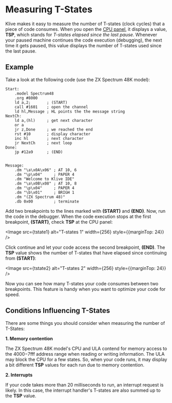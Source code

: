 
# Measuring T-States

Klive makes it easy to measure the number of T-states (clock cycles) that a piece of code consumes. When you open the [CPU panel](../working-with-ide/cpu), it displays a value, **TSP**, which stands for *T-states elapsed since the last pause*. Whenever your paused machine continues the code execution (debugging), the next time it gets paused, this value displays the number of T-states used since the last pause.

## Example

Take a look at the following code (use the ZX Spectrum 48K model):

```z80
Start:
    .model Spectrum48
    .org #8000
    ld a,2;	      ; (START)
    call #1601    ; open the channel
    ld hl,Message ; HL points the the message string
NextCh:
    ld a,(hl)     ; get next character
    or a
    jr z,Done     ; we reached the end
    rst #10       ; display character
    inc hl        ; next character
    jr NextCh     ; next loop
Done:
    jp #12a9      ; (END)


Message:
    .dm "\a\x0A\x06" ; AT 10, 6
    .dm "\p\x04"     ; PAPER 4
    .dm "Welcome to Klive IDE"
    .dm "\a\x0B\x08" ; AT 10, 8
    .dm "\p\x04"     ; PAPER 4
    .dm "\b\x01"     ; BRIGH 1
    .dm "(ZX Spectrum 48)"
    .db 0x00         ; terminate
```

Add two breakpoints to the lines marked with **(START)** and **(END)**. Now, run the code in the debugger. When the code execution stops at the first breakpoint, **(START)**, check **TSP** at the CPU panel:

<Image src={tstate1} alt="T-states 1" width={256} style={{marginTop: 24}} />

Click continue and let your code access the second breakpoint, **(END)**. The **TSP** value shows the number of T-states that have elapsed since continuing from **(START)**:

<Image src={tstate2} alt="T-states 2" width={256} style={{marginTop: 24}} />

<Callout type="info" emoji="💡">
Now you can see how many T-states your code consumes between two breakpoints. This feature is handy when you want to optimize your code for speed.
</Callout>

## Conditions Influencing T-States

There are some things you should consider when measuring the number of T-States:

**1. Memory contention**

The ZX Spectrum 48K model's CPU and ULA contend for memory access to the $4000-$7fff address range when reading or writing information. The ULA may block the CPU for a few states. So, when your code runs, it may display a bit different **TSP** values for each run due to memory contention.

**2. Interrupts**

If your code takes more than 20 milliseconds to run, an interrupt request is likely. In this case, the interrupt handler's T-states are also summed up to the **TSP** value.
